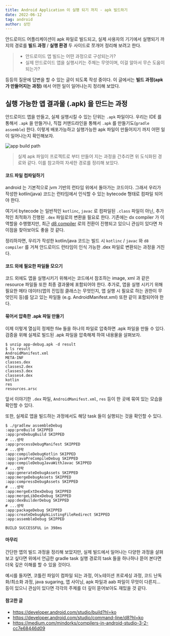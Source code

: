 ```yaml
---
title: Android Application 이 실행 되기 까지 - apk 빌드하기
date: 2022-06-12
tag: android
author: 상민
---
```


안드로이드 어플리케이션이 apk 파일로 빌드되고, 실제 사용자의 기기에서 실행되기 까지의 경로를 **빌드 과정** / **실행 환경** 두 사이드로 쪼개어 정리해 보려고 한다.

> - 안드로이드 앱 빌드는 어떤 과정으로 구성되는가?
> - 실제 안드로이드 앱을 실행시키는 주체는 무엇이며, 이걸 알아서 무슨 도움이 되는가?

등등의 질문에 답변을 할 수 있는 글이 되도록 작성 중이다.
이 글에서는 **빌드 과정(apk 가 만들어지는 과정)** 에서 어떤 일이 일어나는지 정리해 보았다.

## 실행 가능한 앱 결과물 (.apk) 을 만드는 과정
안드로이드 앱을 만들고, 실제 실행시킬 수 있는 단위는 `.apk` 파일이다. 우리는 IDE 를 통해서 `.apk` 을 만들거나, 직접 커맨드라인을 통해서 `.apk` 를 만들기도(`gradle assemble`) 한다. 이렇게 배포가능하고 실행가능한 apk 파일이 만들어지기 까지 어떤 일이 일어나는지 확인해보자.

![app build path](app_build_path.png)
> 실제 apk 파일이 프로젝트로 부터 만들어 지는 과정을 간추리면 위 도식화된 경로와 같다. 이를 참고하여 자세한 경로를 정리해 보았다.

#### 코드 파일 컴파일하기
android 는 기본적으로 jvm 기반의 런타임 위에서 돌아가는 코드이다. 그래서 우리가 작성한 kotlin(java) 코드는 런타임에서 인식할 수 있는 bytecode 형태로 컴파일 되어야 한다.

여기서 bytecode 는 일반적인 `kotlinc`, `javac` 로 컴파일된 `.class` 파일이 아닌, 추가적인 최적화가 진행된 `.dex` 파일로의 변환을 필요로 한다. 기존에는 dx compiler 가 이 역할을 수행했지만, 최근 [d8 compiler](https://developer.android.com/studio/command-line/d8?hl=ko) 로의 전환이 진행되고 있으니 관심이 있다면 차이점을 찾아보아도 좋을 것 같다.

정리하자면, 우리가 작성한 kotlin/java 코드는 빌드 시 `kotlinc` / `javac` 와 `d8 compiler` 를 거쳐 안드로이드 런타임이 인식 가능한 .dex 파일로 변환되는 과정을 거친다.

#### 코드 외에 필요한 파일들 모으기
코드 외에도 앱을 실행시키기 위해서는 코드에서 참조하는 image, xml 과 같은 resource 파일들 또한 최종 결과물에 포함되어야 한다. 추가로, 앱을 실행 시키기 위해 필요한 메타 데이터(앱의 진입점 클래스는 무엇인지, 앱 실행 시 필요로 하는 권한이 무엇인지 등)를 담고 있는 파일들 (e.g. AndroidManifest.xml) 또한 같이 포함되어야 한다. 

#### 묶어서 압축한 .apk 파일 만들기
이제 이렇게 열심히 정제한 file 들을 하나의 파일로 압축하면 .apk 파일을 만들 수 있다. 검증을 위해 실제로 빌드된 .apk 파일을 압축해제 하여 내용물을 살펴보자.

```shell
$ unzip app-debug.apk -d result
$ ls result
AndroidManifest.xml
META-INF
classes.dex
classes2.dex
classes3.dex
classes4.dex
kotlin
res
resources.arsc
```

앞서 이야기한 `.dex` 파일, `AndroidManifest.xml`, `res` 등이 한 곳에 묶여 있는 모습을 확인할 수 있다.

또한, 실제로 앱을 빌드하는 과정에서도 해당 task 들이 실행되는 것을 확인할 수 있다.
```shell
$ ./gradlew assembleDebug
:app:preBuild SKIPPED
:app:preDebugBuild SKIPPED
# ...생략
:app:processDebugManifest SKIPPED
# ...생략
:app:compileDebugKotlin SKIPPED
:app:javaPreCompileDebug SKIPPED
:app:compileDebugJavaWithJavac SKIPPED
# ...생략
:app:generateDebugAssets SKIPPED
:app:mergeDebugAssets SKIPPED
:app:compressDebugAssets SKIPPED
# ...생략
:app:mergeExtDexDebug SKIPPED
:app:mergeLibDexDebug SKIPPED
:app:dexBuilderDebug SKIPPED
# ...생략
:app:packageDebug SKIPPED
:app:createDebugApkListingFileRedirect SKIPPED
:app:assembleDebug SKIPPED

BUILD SUCCESSFUL in 398ms
```

#### 마무리

간단한 앱의 빌드 과정을 정리해 보았지만, 실제 빌드에서 일어나는 다양한 과정을 살펴보고 싶다면 위에서 언급한 gradle task 실행 경로의 task 들을 하나하나 뜯어 본다면 더욱 깊은 이해를 할 수 있을 것이다.

예시를 들자면, 코틀린 파일이 컴파일 되는 과정, 어노테이션 프로세싱 과정, 코드 난독화/최소화 과정, java sugaring, 앱 사이닝, apk 파일과 aab 파일이 무엇이 다른지... 등이 있으니 관심이 있다면 각각의 주제를 더 깊이 뜯어보아도 재밌을 것 같다.


#### 참고한 글
- https://developer.android.com/studio/build?hl=ko
- https://developer.android.com/studio/command-line/d8?hl=ko
- https://medium.com/mindorks/compilers-in-android-studio-3-2-cc7e68446d09


